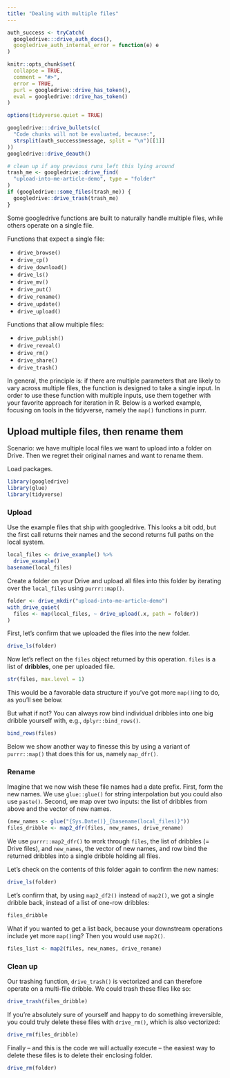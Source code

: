 ```yaml
---
title: "Dealing with multiple files"
---
```


```r
auth_success <- tryCatch(
  googledrive:::drive_auth_docs(),
  googledrive_auth_internal_error = function(e) e
)

knitr::opts_chunk$set(
  collapse = TRUE,
  comment = "#>",
  error = TRUE,
  purl = googledrive::drive_has_token(),
  eval = googledrive::drive_has_token()
)

options(tidyverse.quiet = TRUE)
```

```r
googledrive:::drive_bullets(c(
  "Code chunks will not be evaluated, because:",
  strsplit(auth_success$message, split = "\n")[[1]]
))
googledrive::drive_deauth()
```

```r
# clean up if any previous runs left this lying around
trash_me <- googledrive::drive_find(
  "upload-into-me-article-demo", type = "folder"
)
if (googledrive::some_files(trash_me)) {
  googledrive::drive_trash(trash_me)
}
```

Some googledrive functions are built to naturally handle multiple files, while others operate on a single file.

Functions that expect a single file:

* `drive_browse()`  
* `drive_cp()`  
* `drive_download()` 
* `drive_ls()`
* `drive_mv()`  
* `drive_put()`
* `drive_rename()`  
* `drive_update()`
* `drive_upload()`

Functions that allow multiple files: 

* `drive_publish()`  
* `drive_reveal()`  
* `drive_rm()`  
* `drive_share()`  
* `drive_trash()`  

In general, the principle is: if there are multiple parameters that are likely to vary across multiple files, the function is designed to take a single input. In order to use these function with multiple inputs, use them together with your favorite approach for iteration in R. Below is a worked example, focusing on tools in the tidyverse, namely the `map()` functions in purrr.

## Upload multiple files, then rename them

Scenario: we have multiple local files we want to upload into a folder on Drive. Then we regret their original names and want to rename them.

Load packages.

```r
library(googledrive)
library(glue)
library(tidyverse)
```

### Upload

Use the example files that ship with googledrive. This looks a bit odd, but the first call returns their names and the second returns full paths on the local system.

```r
local_files <- drive_example() %>% 
  drive_example()
basename(local_files)
```

Create a folder on your Drive and upload all files into this folder by iterating over the `local_files` using `purrr::map()`.

```r
folder <- drive_mkdir("upload-into-me-article-demo")
with_drive_quiet(
  files <- map(local_files, ~ drive_upload(.x, path = folder))
)
```

First, let's confirm that we uploaded the files into the new folder.

```r
drive_ls(folder)
```

Now let's reflect on the `files` object returned by this operation. `files` is a list of **dribbles**, one per uploaded file.

```r
str(files, max.level = 1)
```

This would be a favorable data structure if you've got more `map()`ing to do, as you'll see below.

But what if not? You can always row bind individual dribbles into one big dribble yourself with, e.g., `dplyr::bind_rows()`.

```r
bind_rows(files)
```

Below we show another way to finesse this by using a variant of `purrr::map()` that does this for us, namely `map_dfr()`.

### Rename

Imagine that we now wish these file names had a date prefix. First, form the new names. We use `glue::glue()` for string interpolation but you could also use `paste()`. Second, we map over two inputs: the list of dribbles from above and the vector of new names.

```r
(new_names <- glue("{Sys.Date()}_{basename(local_files)}"))
files_dribble <- map2_dfr(files, new_names, drive_rename)
```

We use `purrr::map2_dfr()` to work through `files`, the list of dribbles (= Drive files), and `new_names`, the vector of new names, and row bind the returned dribbles into a single dribble holding all files.

Let's check on the contents of this folder again to confirm the new names:

```r
drive_ls(folder)
```

Let's confirm that, by using `map2_df2()` instead of `map2()`, we got a single dribble back, instead of a list of one-row dribbles:

```r
files_dribble
```

What if you wanted to get a list back, because your downstream operations include yet more `map()`ing? Then you would use `map2()`.

```r
files_list <- map2(files, new_names, drive_rename)
```

### Clean up

Our trashing function, `drive_trash()` is vectorized and can therefore operate on a multi-file dribble. We could trash these files like so:

```r
drive_trash(files_dribble)
```

If you're absolutely sure of yourself and happy to do something irreversible, you could truly delete these files with `drive_rm()`, which is also vectorized:

```r
drive_rm(files_dribble)
```

Finally -- and this is the code we will actually execute -- the easiest way to delete these files is to delete their enclosing folder.

```r
drive_rm(folder)
```
